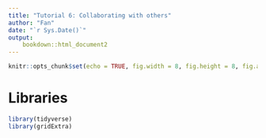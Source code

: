 ```yaml
---
title: "Tutorial 6: Collaborating with others"
author: "Fan"
date: "`r Sys.Date()`"
output: 
    bookdown::html_document2
---
```


```r
knitr::opts_chunk$set(echo = TRUE, fig.width = 8, fig.height = 8, fig.alig = "center")
```

# Libraries

```r
library(tidyverse)
library(gridExtra)
```

